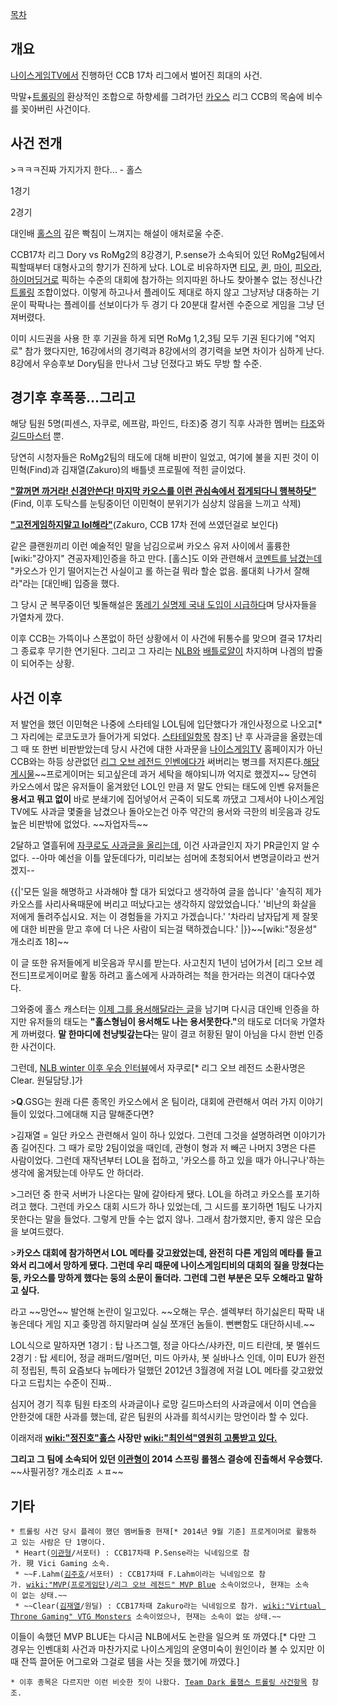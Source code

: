 [[목차]]
== 개요 ==
[[나이스게임TV]]에서 진행하던 CCB 17차 리그에서 벌어진 희대의 사건.

막말+[[트롤링]]의 환상적인 조합으로 하향세를 그려가던 [[카오스]] 리그 CCB의 목숨에 비수를 꽂아버린 사건이다.

== 사건 전개 ==
{{{#!HTML
<object type='application/x-shockwave-flash' id='d_IZ9xPk1IM$' width='642px' height='390px' align='middle' classid='clsid:d27cdb6e-ae6d-11cf-96b8-444553540000' codebase='http://fpdownload.macromedia.com/pub/shockwave/cabs/flash/swflash.cab#version=9,0,0,0'><param name='movie' value='http://flvs.daum.net/flvPlayer.swf?vid=d_IZ9xPk1IM$' /><param name='allowScriptAccess' value='always' /><param name='allowFullScreen' value='true' /><param name='bgcolor' value='#000000' /><param name='wmode' value='opaque' /><embed src='http://flvs.daum.net/flvPlayer.swf?vid=d_IZ9xPk1IM$' width='642px' height='390px' allowScriptAccess='always' type='application/x-shockwave-flash' allowFullScreen='true' bgcolor='#000000' ></embed></object>
}}}

>ㅋㅋㅋ진짜 가지가지 한다... - 홀스

{{{#!HTML
<object type='application/x-shockwave-flash' id='M0TF94diVTw$' width='642px' height='390px' align='middle' classid='clsid:d27cdb6e-ae6d-11cf-96b8-444553540000' codebase='http://fpdownload.macromedia.com/pub/shockwave/cabs/flash/swflash.cab#version=9,0,0,0'><param name='movie' value='http://flvs.daum.net/flvPlayer.swf?vid=M0TF94diVTw$' /><param name='allowScriptAccess' value='always' /><param name='allowFullScreen' value='true' /><param name='bgcolor' value='#000000' /><param name='wmode' value='opaque' /><embed src='http://flvs.daum.net/flvPlayer.swf?vid=M0TF94diVTw$' width='642px' height='390px' allowScriptAccess='always' type='application/x-shockwave-flash' allowFullScreen='true' bgcolor='#000000' ></embed></object>
}}}

1경기


{{{#!HTML
<object type='application/x-shockwave-flash' id='iYTd5TZaeKc$' width='642px' height='390px' align='middle' classid='clsid:d27cdb6e-ae6d-11cf-96b8-444553540000' codebase='http://fpdownload.macromedia.com/pub/shockwave/cabs/flash/swflash.cab#version=9,0,0,0'><param name='movie' value='http://flvs.daum.net/flvPlayer.swf?vid=iYTd5TZaeKc$' /><param name='allowScriptAccess' value='always' /><param name='allowFullScreen' value='true' /><param name='bgcolor' value='#000000' /><param name='wmode' value='opaque' /><embed src='http://flvs.daum.net/flvPlayer.swf?vid=iYTd5TZaeKc$' width='642px' height='390px' allowScriptAccess='always' type='application/x-shockwave-flash' allowFullScreen='true' bgcolor='#000000' ></embed></object>}}}


{{{#!HTML
<object type='application/x-shockwave-flash' id='E0eW-xyOyTI$' width='642px' height='390px' align='middle' classid='clsid:d27cdb6e-ae6d-11cf-96b8-444553540000' codebase='http://fpdownload.macromedia.com/pub/shockwave/cabs/flash/swflash.cab#version=9,0,0,0'><param name='movie' value='http://flvs.daum.net/flvPlayer.swf?vid=E0eW-xyOyTI$' /><param name='allowScriptAccess' value='always' /><param name='allowFullScreen' value='true' /><param name='bgcolor' value='#000000' /><param name='wmode' value='opaque' /><embed src='http://flvs.daum.net/flvPlayer.swf?vid=E0eW-xyOyTI$' width='642px' height='390px' allowScriptAccess='always' type='application/x-shockwave-flash' allowFullScreen='true' bgcolor='#000000' ></embed></object>}}}

2경기

대인배 [[홀스]]의 깊은 빡침이 느껴지는 해설이 애처로울 수준.

CCB17차 리그 Dory vs RoMg2의 8강경기, P.sense가 소속되어 있던 RoMg2팀에서 픽할때부터 대형사고의 향기가 진하게 났다. LOL로 비유하자면 [[티모]], [[퀸]], [[마이]], [[피오라]], [[하이머딩거]]로 픽하는 수준의 대회에 참가하는 의지따윈 하나도 찾아볼수 없는 정신나간 [[트롤링]] 조합이었다. 이렇게 하고나서 플레이도 제대로 하지 않고 그냥저냥 대충하는 기운이 팍팍나는 플레이를 선보이다가 두 경기 다 20분대 칼서렌 수준으로 게임을 그냥 던져버렸다.

이미 시드권을 사용 한 후 기권을 하게 되면 RoMg 1,2,3팀 모두 기권 된다기에 "억지로" 참가 했다지만, 16강에서의 경기력과 8강에서의 경기력을 보면 차이가 심하게 난다.
8강에서 우승후보 Dory팀을 만나서 그냥 던졌다고 봐도 무방 할 수준.


== 경기후 후폭풍...그리고 ==

해당 팀원 5명(피센스, 자쿠로, 에프람, 파인드, 타조)중 경기 직후 사과한 멤버는 [http://cfile1.uf.tistory.com/original/011DD33351AE65FF217C8F 타조]와 [http://cfile10.uf.tistory.com/original/022D843351AE65FD2414BA 길드마스터] 뿐.

당연히 시청자들은 RoMg2팀의 태도에 대해 비판이 일었고, 여기에 불을 지핀 것이 이민혁(Find)과 김재열(Zakuro)의 배틀넷 프로필에 적힌 글이었다.

'''[http://cfile7.uf.tistory.com/original/2322393351AE65FF24E7A7 "깔꺼면 까거라! 신경안쓴다! 마지막 카오스를 이런 관심속에서 접게되다니 행복하닷"]'''(Find, 이후 도탁스를 눈팅중이던 이민혁이 분위기가 심상치 않음을 느끼고 삭제)

'''[http://cfile3.uf.tistory.com/image/2123B33351AE6600259031 "고전게임하지말고 lol해라"]'''(Zakuro, CCB 17차 전에 쓰였던걸로 보인다)

같은 클랜원끼리 이런 예술적인 말을 남김으로써 카오스 유저 사이에서 훌륭한 [wiki:"강아지" 견공자제]인증을 하고 만다. [홀스]도 이와 관련해서 [http://nicegame.tv/bbs/view.php?id=ngtv_chaos_freeboard&page=1&sn1=&divpage=16&sn=on&ss=on&sc=on&keyword=%EC%BA%90%EC%8A%A4%ED%84%B0%ED%99%80%EC%8A%A4&select_arrange=headnum&no=89804 코멘트를 남겼는데] "카오스가 인기 떨어지는건 사실이고 롤 하는걸 뭐라 할순 없음. 롤대회 나가서 잘해라"라는 [대인배] 입증을 했다.

그 당시 군 복무중이던 빛돌해설은 [http://cfile8.uf.tistory.com/image/262E8D3351AE65FE2396F0 똥레기 실명제 국내 도입이 시급하다]며 당사자들을 가열차게 깠다.

이후 CCB는 가뜩이나 스폰없이 하던 상황에서 이 사건에 뒤통수를 맞으며 결국 17차리그 종료후 무기한 연기된다. 그리고 그 자리는 [[NLB]]와 [[배틀로얄]]이 차지하며 나겜의 밥줄이 되어주는 상황.

== 사건 이후 ==

저 발언을 했던 이민혁은 나중에 스타테일 LOL팀에 입단했다가 개인사정으로 나오고[* 그 자리에는 로코도코가 들어가게 되었다. [[스타테일]]항목 참조]  난 후 사과글을 올렸는데 그 때 또 한번 비판받았는데 당시 사건에 대한 사과문을 [[나이스게임TV]] 홈페이지가 아닌 CCB와는 하등 상관없던 [[리그 오브 레전드 인벤]]에다가 써버리는 병크를 저지른다.[http://www.inven.co.kr/board/powerbbs.php?come_idx=2653&l=391023 해당 게시물]~~프로게이머는 되고싶은데 과거 세탁을 해야되니까 억지로 했겠지~~ 당연히 카오스에서 많은 유저들이 옮겨왔던 LOL인 만큼 저 말도 안되는 태도에 인벤 유저들은 '''용서고 뭐고 없이''' 바로 분쇄기에 집어넣어서 곤죽이 되도록 까댔고 그제서야 나이스게임TV에도 사과글 몇줄을 남겼으나 돌아오는건 아주 약간의 용서와 극한의 비웃음과 강도높은 비판밖에 없었다. ~~자업자득~~

2달하고 열흘뒤에 [http://nicegame.tv/bbs/view.php?id=ngtv_chaos_freeboard&page=1&sn1=&divpage=17&sn=off&ss=on&sc=on&select_arrange=headnum&no=90392 자쿠로도 사과글을 올리는데], 이건 사과글인지 자기 PR글인지 알 수 없다. --아마 예선을 이틀 앞둔데다가, 미리보는 섬머에 초청되어서 변명글이라고 싼거겠지--

{{|'모든 일을 해명하고 사과해야 할 대가 되었다고 생각하여 글을 씁니다' 
'솔직히 제가 카오스를 사리사욕때문에 버리고 떠났다고는 생각하지 않았었습니다.' 
'비난의 화살을 저에게 돌려주십시요. 저는 이 경험들을 가지고 가겠습니다.' 
'차라리 남자답게 제 잘못에 대한 비판을 맏고 후에 더 나은 사람이 되는걸 택하겠습니다.' |}}~~[wiki:"정윤성" 개소리죠 18]~~

이 글 또한 유저들에게 비웃음과 무시를 받는다. 사고친지 1년이 넘어가서 [리그 오브 레전드]프로게이머로 활동 하려고 홀스에게 사과하려는 척을 한거라는 의견이 대다수였다.

그와중에 홀스 캐스터는 [http://www.nicegame.tv/bbs/view.php?id=ngtv_chaos_freeboard&page=1&sn1=&divpage=17&sn=off&ss=on&sc=on&select_arrange=headnum&no=90389 이제 그를 용서해달라는 글]을 남기며 다시금 대인배 인증을 하지만 유저들의 태도는 '''"홀스형님이 용서해도 나는 용서못한다."'''의 태도로 더더욱 가열차게 까버렸다. '''말 한마디에 천냥빚갚는다'''는 말이 결코 허황된 말이 아님을 다시 한번 인증한 사건이다.

그런데, [http://www.inven.co.kr/webzine/news/?news=53016 NLB winter 이후 우승 인터뷰]에서 자쿠로[* 리그 오브 레전드 소환사명은 Clear. 원딜담당.]가

>'''Q'''.GSG는 원래 다른 종목인 카오스에서 온 팀이라, 대회에 관련해서 여러 가지 이야기들이 있었다.그에대해 지금 말해준다면?

>김재열 = 일단 카오스 관련해서 일이 하나 있었다. 그런데 그것을 설명하려면 이야기가 좀 길어진다. 그 때가 로망 2팀이었을 때인데, 관형이 형과 저 빼곤 나머지 3명은 다른 사람이었다. 그런데 재작년부터 LOL을 접하고, '카오스를 하고 있을 때가 아니구나'하는 생각에 옮겨탔는데 아무도 안 하더라. 

>그러던 중 한국 서버가 나온다는 말에 갈아타게 됐다. LOL을 하려고 카오스를 포기하려고 했다. 그런데 카오스 대회 시드가 하나 있었는데, 그 시드를 포기하면 1팀도 나가지 못한다는 말을 들었다. 그렇게 만들 수는 없지 않나. 그래서 참가했지만, 좋지 않은 모습을 보여드렸다. 

>'''카오스 대회에 참가하면서 LOL 메타를 갖고왔었는데, 완전히 다른 게임의 메타를 들고 와서 리그에서 망하게 됐다. 그런데 우리 때문에 나이스게임티비의 대회의 질을 망쳤다는 둥, 카오스를 망하게 했다는 둥의 소문이 돌더라. 그런데 그런 부분은 모두 오해라고 말하고 싶다.'''

라고 ~~망언~~ 발언해 논란이 일고있다. ~~오해는 무슨. 셀렉부터 하기싫은티 팍팍 내놓은데다 게임 지고 좆망겜 하지말라며 실실 쪼개던 놈들이. 뻔뻔함도 대단하시네.~~

LOL식으로 말하자면
1경기 : 탑 나즈그렐, 정글 아다스/샤카잔, 미드 티란데, 봇 멜쉬드
2경기 : 탑 세티어, 정글 래퍼드/멀머던, 미드 아카샤, 봇 실바나스
인데, 이미 EU가 완전히 정립된, 특히 요즘보다 뉴메타가 덜했던 2012년 3월경에 저걸 LOL 메타를 갖고왔었다고 드립치는 수준이 진짜..

심지어 경기 직후 팀원 타조의 사과글이나 로망 길드마스터의 사과글에서 이미 연습을 안한것에 대한 사과를 했는데, 같은 팀원의 사과를 희석시키는 망언이라 할 수 있다.

이래저래 '''[[wiki:"정진호"홀스]] 사장만 [[wiki:"최인석"영원히 고통받고 있다.]]'''

'''그리고 그 팀에 소속되어 있던 [[이관형]]이 2014 스프링 롤챔스 결승에 진출해서 우승했다.''' ~~사필귀정? 개소리죠 ㅅㅍ~~
== 기타 ==
 * 트롤링 사건 당시 플레이 했던 멤버들중 현재[* 2014년 9월 기준] 프로게이머로 활동하고 있는 사람은 단 1명이다.
  * Heart([[이관형]]/서포터) : CCB17차때 P.Sense라는 닉네임으로 참가. 現 Vici Gaming 소속.
  * ~~F.Lahm([[김주호]]/서포터) : CCB17차때 F.Lahm이라는 닉네임으로 참가. [[wiki:"MVP(프로게임단)/리그 오브 레전드" MVP Blue]] 소속이었으나, 현재는 소속이 없는 상태.~~
  * ~~Clear([[김재열]]/원딜) : CCB17차때 Zakuro라는 닉네임으로 참가. [[wiki:"Virtual Throne Gaming" VTG Monsters]] 소속이었으나, 현재는 소속이 없는 상태.~~

이들이 속했던 MVP BLUE는 다시금 NLB에서도 논란을 일으켜 또 까였다.[* 다만 그 경우는 인벤대회 사건과 마찬가지로 나이스게임의 운영미숙이 원인이라 볼 수 있지만 이때 잔뜩 끌어둔 어그로와 그걸로 템을 사는 짓을 했기에 까였다.]

 * 이후 종목은 다르지만 이런 비슷한 짓이 나왔다. [[Team Dark 롤챔스 트롤링 사건]]항목 참조.
